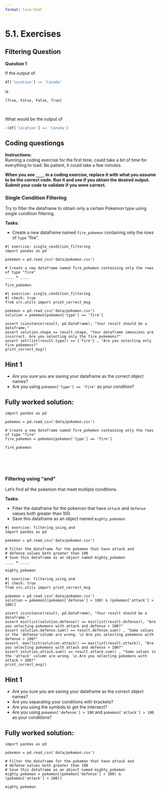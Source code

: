 ```yaml
---
format: live-html
---
```


<script src='../../src/quiz.js'></script>

# 5.1. Exercises

## Filtering Question

**Question 1**

If the output of 

```python 
df['location'] == 'Canada'
```

is 
 
```out
[True, False, False, True]
```

<br>

What would be the output of 
 
```python
~(df['location'] == 'Canada')
```

<div id='mcq1'></div>
<script>
    generateQuiz(
        'mcq1',
        '',
        '',
        {
        '<code>[True, False, False, True]</code>': 'You may want to review the Tilde section.',
        '<code>[False, False, False, False]</code>': 'You may want to review the Tilde section.',
        '<code>[True, True, True, True]</code>': 'You may want to review the Tilde section.',
        '<code>[False, True, True, False]</code>': 'Great work!',
        },
        '<code>[False, True, True, False]</code>',
    );
</script>


## Coding questiongs

**Instructions:**    
Running a coding exercise for the first time, could take a bit of time for everything to load.  Be patient, it could take a few minutes. 

**When you see `____` in a coding exercise, replace it with what you assume to be the correct code.  Run it and see if you obtain the desired output.  Submit your code to validate if you were correct.**


### Single Condition Filtering

Try to filter the dataframe to obtain only a certain Pokemon type using single condition filtering.   

**Tasks:**

- Create a new dataframe named `fire_pokemon` containing only the rows of `type` "fire".

```pyodide
#| exercise: single_condition_filtering
import pandas as pd

pokemon = pd.read_csv('data/pokemon.csv')

# Create a new dataframe named fire_pokemon containing only the rows of type "fire"
____ = ____

fire_pokemon
```

```pyodide
#| exercise: single_condition_filtering
#| check: true
from src.utils import print_correct_msg

pokemon = pd.read_csv('data/pokemon.csv')
solution = pokemon[pokemon['type'] == 'fire']

assert isinstance(result, pd.DataFrame), "Your result should be a dataframe."
assert solution.shape == result.shape, "Your dataframe imensions are incorrect. Are you selecting only the fire pokemons?"
assert set(list(result.type)) == {'fire'} , "Are you selecting only fire pokemons?"
print_correct_msg()
```

:::: { .hint exercise="single_condition_filtering"}
::: { .callout-note collapse="false"}

## Hint 1

- Are you sure you are saving your dataframe as the correct object names?
- Are you using `pokemon['type'] == 'fire'` as your condition?

:::
::::

:::: { .solution exercise="single_condition_filtering" }
::: { .callout-tip collapse="false"}

## Fully worked solution:

```pyodide
import pandas as pd

pokemon = pd.read_csv('data/pokemon.csv')

# Create a new dataframe named fire_pokemon containing only the rows of type "fire"
fire_pokemon = pokemon[pokemon['type'] == 'fire']

fire_pokemon
```

:::
::::

<br>

<div id='mcq2'></div>
<script>
    generateQuiz(
        'mcq2',
        'Question',
        'How many fire Pokemon are there? <i>(Hint: Think about how we obtain dataframe row and column size from the previous module.)</i>',
        {
        '11': 'You can answer this question using <code>fire_pokemon.shape</code>',
        '52': 'That’s great!  Did you use <code>fire_pokemon.shape</code>?',
        '776': 'You can answer this question using <code>fire_pokemon.shape</code>',
        },
        '52',
    );
</script>

<br>

### Filtering using "and"

Let's find all the pokemon that meet multiple conditions.  

**Tasks:**

- Filter the dataframe for the pokemon that have `attack` and `defense` values both greater than 100. 
- Save this dataframe as an object named `mighty_pokemon`.

```pyodide
#| exercise: filtering_using_and
import pandas as pd

pokemon = pd.read_csv('data/pokemon.csv')

# Filter the dataframe for the pokemon that have attack and
# defense values both greater than 100
# Save this dataframe as an object named mighty_pokemon
____ = ____

mighty_pokemon
```

```pyodide
#| exercise: filtering_using_and
#| check: true
from src.utils import print_correct_msg

pokemon = pd.read_csv('data/pokemon.csv')
solution = pokemon[(pokemon['defense'] > 100) & (pokemon['attack'] > 100)]

assert isinstance(result, pd.DataFrame), "Your result should be a dataframe."
assert min(list(solution.defense)) == min(list(result.defense)), "Are you selecting pokemons with attack and defense > 100?"
assert solution.defense.sum() == result.defense.sum() , "Some values in the 'defense'column are wrong. \n Are you selecting pokemons with defense > 100?"
assert  max(list(solution.attack)) == max(list(result.attack)), "Are you selecting pokemons with attack and defense > 100?"
assert solution.attack.sum() == result.attack.sum() , "Some values in the 'attack' column are wrong. \n Are you selecting pokemons with attack > 100?"
print_correct_msg()
```

:::: { .hint exercise="filtering_using_and"}
::: { .callout-note collapse="false"}

## Hint 1

- Are you sure you are saving your dataframe as the correct object names?
- Are you separating your conditions with brackets?
- Are you using the symbol` & ` to get the intersect?
- Are you using `pokemon['defense'] > 100` and  `pokemon['attack'] > 100` as your conditions?

:::
::::

:::: { .solution exercise="filtering_using_and" }
::: { .callout-tip collapse="false"}

## Fully worked solution:

```pyodide
import pandas as pd

pokemon = pd.read_csv('data/pokemon.csv')

# Filter the dataframe for the pokemon that have attack and
# defense values both greater than 100
# Save this dataframe as an object named mighty_pokemon
mighty_pokemon = pokemon[(pokemon['defense'] > 100) & (pokemon['attack'] > 100)]

mighty_pokemon
```

:::
::::

<br>

<div id='mcq3'></div>
<script>
    generateQuiz(
        'mcq3',
        'Question',
        'Which type has the most Pokemon with attack and defense scores greater than 100? <i>(Hint: Think about how we counted the frequency of categorical columns in module 1).</i>',
        {
        'Rock and Bug': 'Well done!',
        'Water and Rock': 'You can use <code>mighty_pokemon[\'type\'].value_counts()</code> to find out.',
        'Bug and Water': 'You can use <code>mighty_pokemon[\'type\'].value_counts()</code> to find out.',
        },
        'Rock and Bug',
    );
</script>
